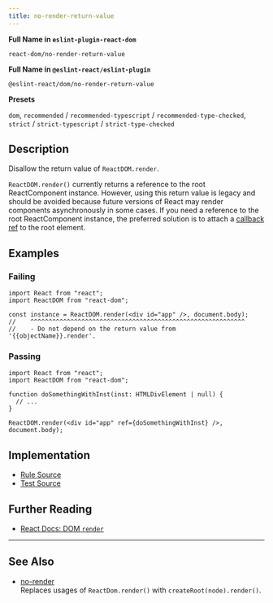 ```yaml
---
title: no-render-return-value
---
```


**Full Name in `eslint-plugin-react-dom`**

```plain copy
react-dom/no-render-return-value
```

**Full Name in `@eslint-react/eslint-plugin`**

```plain copy
@eslint-react/dom/no-render-return-value
```

**Presets**

`dom`, `recommended` / `recommended-typescript` / `recommended-type-checked`, `strict` / `strict-typescript` / `strict-type-checked`

## Description

Disallow the return value of `ReactDOM.render`.

`ReactDOM.render()` currently returns a reference to the root ReactComponent instance. However, using this return value is legacy and should be avoided because future versions of React may render components asynchronously in some cases. If you need a reference to the root ReactComponent instance, the preferred solution is to attach a [callback ref](https://react.dev/learn/manipulating-the-dom-with-refs) to the root element.

## Examples

### Failing

```tsx
import React from "react";
import ReactDOM from "react-dom";

const instance = ReactDOM.render(<div id="app" />, document.body);
//    ^^^^^^^^^^^^^^^^^^^^^^^^^^^^^^^^^^^^^^^^^^^^^^^^^^^^^^^^^^^
//    - Do not depend on the return value from '{{objectName}}.render'.
```

### Passing

```tsx
import React from "react";
import ReactDOM from "react-dom";

function doSomethingWithInst(inst: HTMLDivElement | null) {
  // ...
}

ReactDOM.render(<div id="app" ref={doSomethingWithInst} />, document.body);
```

## Implementation

- [Rule Source](https://github.com/Rel1cx/eslint-react/tree/main/packages/plugins/eslint-plugin-react-dom/src/rules/no-render-return-value.ts)
- [Test Source](https://github.com/Rel1cx/eslint-react/tree/main/packages/plugins/eslint-plugin-react-dom/src/rules/no-render-return-value.spec.ts)

## Further Reading

- [React Docs: DOM `render`](https://18.react.dev/reference/react-dom/render)

---

## See Also

- [no-render](./dom-no-render)\
  Replaces usages of `ReactDom.render()` with `createRoot(node).render()`.
